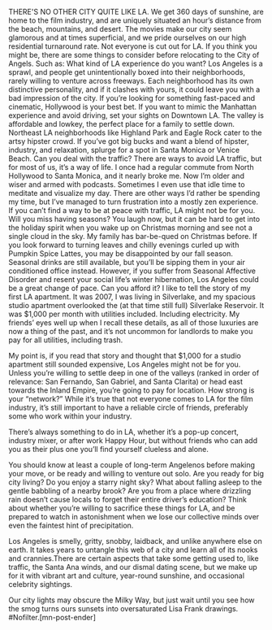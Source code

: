 THERE'S NO OTHER CITY QUITE LIKE LA. We get 360 days of sunshine, are home to the film industry, and are uniquely situated an hour’s distance from the beach, mountains, and desert. The movies make our city seem glamorous and at times superficial, and we pride ourselves on our high residential turnaround rate. Not everyone is cut out for LA. If you think you might be, there are some things to consider before relocating to the City of Angels. Such as:
What kind of LA experience do you want?
Los Angeles is a sprawl, and people get unintentionally boxed into their neighborhoods, rarely willing to venture across freeways. Each neighborhood has its own distinctive personality, and if it clashes with yours, it could leave you with a bad impression of the city. If you’re looking for something fast-paced and cinematic, Hollywood is your best bet. If you want to mimic the Manhattan experience and avoid driving, set your sights on Downtown LA. The valley is affordable and lowkey, the perfect place for a family to settle down. Northeast LA neighborhoods like Highland Park and Eagle Rock cater to the artsy hipster crowd. If you’ve got big bucks and want a blend of hipster, industry, and relaxation, splurge for a spot in Santa Monica or Venice Beach.
Can you deal with the traffic?
There are ways to avoid LA traffic, but for most of us, it’s a way of life. I once had a regular commute from North Hollywood to Santa Monica, and it nearly broke me. Now I’m older and wiser and armed with podcasts. Sometimes I even use that idle time to meditate and visualize my day. There are other ways I’d rather be spending my time, but I’ve managed to turn frustration into a mostly zen experience. If you can’t find a way to be at peace with traffic, LA might not be for you.
Will you miss having seasons?
You laugh now, but it can be hard to get into the holiday spirit when you wake up on Christmas morning and see not a single cloud in the sky. My family has bar-be-qued on Christmas before. If you look forward to turning leaves and chilly evenings curled up with Pumpkin Spice Lattes, you may be disappointed by our fall season. Seasonal drinks are still available, but you’ll be sipping them in your air conditioned office instead. However, if you suffer from Seasonal Affective Disorder and resent your social life’s winter hibernation, Los Angeles could be a great change of pace.
Can you afford it?
I like to tell the story of my first LA apartment. It was 2007, I was living in Silverlake, and my spacious studio apartment overlooked the (at that time still full) Silverlake Reservoir. It was $1,000 per month with utilities included. Including electricity. My friends’ eyes well up when I recall these details, as all of those luxuries are now a thing of the past, and it’s not uncommon for landlords to make you pay for all utilities, including trash.

My point is, if you read that story and thought that $1,000 for a studio apartment still sounded expensive, Los Angeles might not be for you. Unless you’re willing to settle deep in one of the valleys (ranked in order of relevance: San Fernando, San Gabriel, and Santa Clarita) or head east towards the Inland Empire, you’re going to pay for location.
How strong is your “network?”
While it’s true that not everyone comes to LA for the film industry, it’s still important to have a reliable circle of friends, preferably some who work within your industry.

There’s always something to do in LA, whether it’s a pop-up concert, industry mixer, or after work Happy Hour, but without friends who can add you as their plus one you’ll find yourself clueless and alone.

You should know at least a couple of long-term Angelenos before making your move, or be ready and willing to venture out solo.
Are you ready for big city living?
Do you enjoy a starry night sky? What about falling asleep to the gentle babbling of a nearby brook? Are you from a place where drizzling rain doesn’t cause locals to forget their entire driver’s education? Think about whether you’re willing to sacrifice these things for LA, and be prepared to watch in astonishment when we lose our collective minds over even the faintest hint of precipitation.

Los Angeles is smelly, gritty, snobby, laidback, and unlike anywhere else on earth. It takes years to untangle this web of a city and learn all of its nooks and crannies.There are certain aspects that take some getting used to, like traffic, the Santa Ana winds, and our dismal dating scene, but we make up for it with vibrant art and culture, year-round sunshine, and occasional celebrity sightings.

Our city lights may obscure the Milky Way, but just wait until you see how the smog turns ours sunsets into oversaturated Lisa Frank drawings. #Nofilter.[mn-post-ender]